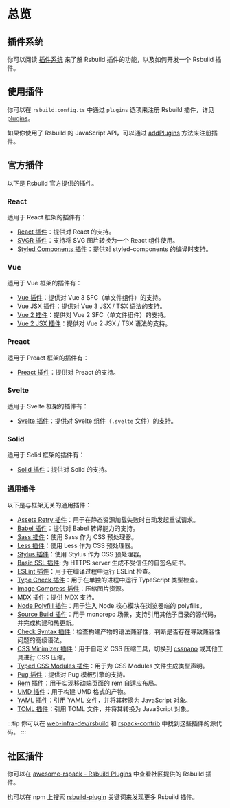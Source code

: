 # 总览

## 插件系统

你可以阅读 [插件系统](/plugins/dev/index) 来了解 Rsbuild 插件的功能，以及如何开发一个 Rsbuild 插件。

## 使用插件

你可以在 `rsbuild.config.ts` 中通过 `plugins` 选项来注册 Rsbuild 插件，详见 [plugins](/config/plugins)。

如果你使用了 Rsbuild 的 JavaScript API，可以通过 [addPlugins](/api/javascript-api/instance#rsbuildaddplugins) 方法来注册插件。

## 官方插件

以下是 Rsbuild 官方提供的插件。

### React

适用于 React 框架的插件有：

- [React 插件](/plugins/list/plugin-react)：提供对 React 的支持。
- [SVGR 插件](/plugins/list/plugin-svgr)：支持将 SVG 图片转换为一个 React 组件使用。
- [Styled Components 插件](https://github.com/rspack-contrib/rsbuild-plugin-styled-components)：提供对 styled-components 的编译时支持。

### Vue

适用于 Vue 框架的插件有：

- [Vue 插件](/plugins/list/plugin-vue)：提供对 Vue 3 SFC（单文件组件）的支持。
- [Vue JSX 插件](/plugins/list/plugin-vue-jsx)：提供对 Vue 3 JSX / TSX 语法的支持。
- [Vue 2 插件](/plugins/list/plugin-vue2)：提供对 Vue 2 SFC（单文件组件）的支持。
- [Vue 2 JSX 插件](https://github.com/rspack-contrib/rsbuild-plugin-vue2-jsx)：提供对 Vue 2 JSX / TSX 语法的支持。

### Preact

适用于 Preact 框架的插件有：

- [Preact 插件](/plugins/list/plugin-preact)：提供对 Preact 的支持。

### Svelte

适用于 Svelte 框架的插件有：

- [Svelte 插件](/plugins/list/plugin-svelte)：提供对 Svelte 组件（`.svelte` 文件）的支持。

### Solid

适用于 Solid 框架的插件有：

- [Solid 插件](/plugins/list/plugin-solid)：提供对 Solid 的支持。

### 通用插件

以下是与框架无关的通用插件：

- [Assets Retry 插件](/plugins/list/plugin-assets-retry)：用于在静态资源加载失败时自动发起重试请求。
- [Babel 插件](/plugins/list/plugin-babel)：提供对 Babel 转译能力的支持。
- [Sass 插件](/plugins/list/plugin-sass)：使用 Sass 作为 CSS 预处理器。
- [Less 插件](/plugins/list/plugin-less)：使用 Less 作为 CSS 预处理器。
- [Stylus 插件](/plugins/list/plugin-stylus)：使用 Stylus 作为 CSS 预处理器。
- [Basic SSL 插件](https://github.com/rspack-contrib/rsbuild-plugin-basic-ssl): 为 HTTPS server 生成不受信任的自签名证书。
- [ESLint 插件](https://github.com/rspack-contrib/rsbuild-plugin-eslint)：用于在编译过程中运行 ESLint 检查。
- [Type Check 插件](/plugins/list/plugin-type-check)：用于在单独的进程中运行 TypeScript 类型检查。
- [Image Compress 插件](https://github.com/rspack-contrib/rsbuild-plugin-image-compress)：压缩图片资源。
- [MDX 插件](https://github.com/rspack-contrib/rsbuild-plugin-mdx)：提供 MDX 支持。
- [Node Polyfill 插件](https://github.com/rspack-contrib/rsbuild-plugin-node-polyfill)：用于注入 Node 核心模块在浏览器端的 polyfills。
- [Source Build 插件](https://github.com/rspack-contrib/rsbuild-plugin-source-build)：用于 monorepo 场景，支持引用其他子目录的源代码，并完成构建和热更新。
- [Check Syntax 插件](https://github.com/rspack-contrib/rsbuild-plugin-check-syntax)：检查构建产物的语法兼容性，判断是否存在导致兼容性问题的高级语法。
- [CSS Minimizer 插件](https://github.com/rspack-contrib/rsbuild-plugin-css-minimizer)：用于自定义 CSS 压缩工具，切换到 [cssnano](https://github.com/cssnano/cssnano) 或其他工具进行 CSS 压缩。
- [Typed CSS Modules 插件](https://github.com/rspack-contrib/rsbuild-plugin-typed-css-modules)：用于为 CSS Modules 文件生成类型声明。
- [Pug 插件](https://github.com/rspack-contrib/rsbuild-plugin-pug)：提供对 Pug 模板引擎的支持。
- [Rem 插件](https://github.com/rspack-contrib/rsbuild-plugin-rem)：用于实现移动端页面的 rem 自适应布局。
- [UMD 插件](https://github.com/rspack-contrib/rsbuild-plugin-umd)：用于构建 UMD 格式的产物。
- [YAML 插件](https://github.com/rspack-contrib/rsbuild-plugin-yaml)：引用 YAML 文件，并将其转换为 JavaScript 对象。
- [TOML 插件](https://github.com/rspack-contrib/rsbuild-plugin-toml)：引用 TOML 文件，并将其转换为 JavaScript 对象。

:::tip
你可以在 [web-infra-dev/rsbuild](https://github.com/web-infra-dev/rsbuild) 和 [rspack-contrib](https://github.com/rspack-contrib) 中找到这些插件的源代码。
:::

## 社区插件

你可以在 [awesome-rspack - Rsbuild Plugins](https://github.com/web-infra-dev/awesome-rspack?tab=readme-ov-file#rsbuild-plugins) 中查看社区提供的 Rsbuild 插件。

也可以在 npm 上搜索 [rsbuild-plugin](https://www.npmjs.com/search?q=rsbuild-plugin&ranking=popularity) 关键词来发现更多 Rsbuild 插件。
